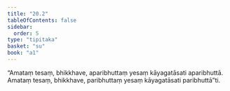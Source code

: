 ```yaml
---
title: "20.2"
tableOfContents: false
sidebar:
  order: 5
type: "tipitaka"
basket: "su"
book: "a1"
---
```



<DynamicBreadcrumb />

<Division number="601" book="a1">

<Paragraph number="470" book="a1">
“Amataṃ tesaṃ, bhikkhave, aparibhuttaṃ yesaṃ kāyagatāsati aparibhuttā. Amataṃ tesaṃ, bhikkhave, paribhuttaṃ yesaṃ kāyagatāsati paribhuttā”ti.
</Paragraph>
</Division>